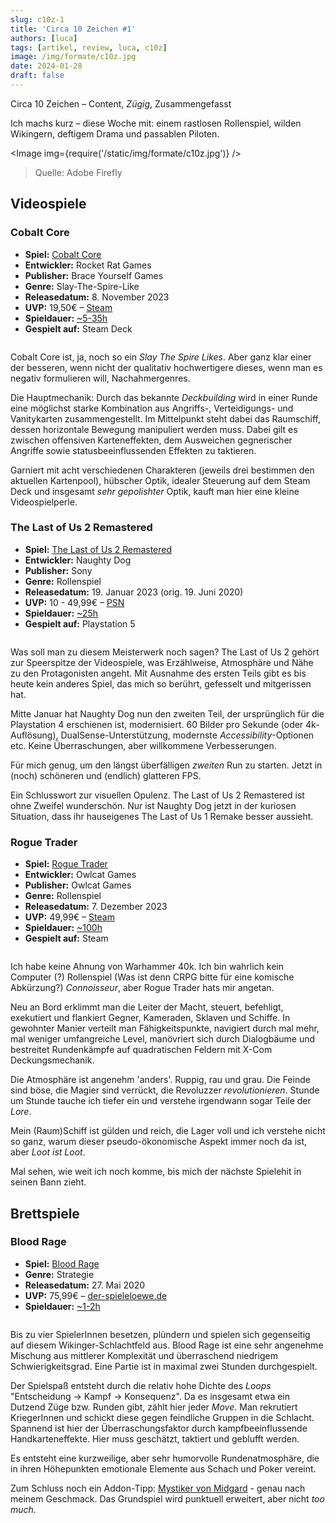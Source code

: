 ```yaml
---
slug: c10z-1
title: 'Circa 10 Zeichen #1'
authors: [luca]
tags: [artikel, review, luca, c10z]
image: /img/formate/c10z.jpg
date: 2024-01-28
draft: false
---
```



Circa 10 Zeichen – Content, _Zügig_, Zusammengefasst

Ich machs kurz – diese Woche mit: einem rastlosen Rollenspiel, wilden Wikingern, deftigem Drama und passablen Piloten.

<Image img={require('/static/img/formate/c10z.jpg')} />

> Quelle: Adobe Firefly

<!--truncate-->

## Videospiele

### Cobalt Core

- **Spiel:** [Cobalt Core](https://store.steampowered.com/app/2179850/Cobalt_Core/)
- **Entwickler:** Rocket Rat Games
- **Publisher:** Brace Yourself Games
- **Genre:** Slay-The-Spire-Like
- **Releasedatum:** 8. November 2023
- **UVP:** 19,50€ – [Steam](https://store.steampowered.com/app/2179850/Cobalt_Core/)
- **Spieldauer:** [~5-35h](https://howlongtobeat.com/game/121843)
- **Gespielt auf:** Steam Deck

<Image img="https://cdn.akamai.steamstatic.com/steam/apps/2179850/header.jpg" />

Cobalt Core ist, ja, noch so ein _Slay The Spire Likes_. Aber ganz klar einer der besseren, wenn nicht der qualitativ hochwertigere dieses, wenn man es negativ formulieren will, Nachahmergenres.

Die Hauptmechanik: Durch das bekannte _Deckbuilding_ wird in einer Runde eine möglichst starke Kombination aus Angriffs-, Verteidigungs- und Vanitykarten zusammengestellt. Im Mittelpunkt steht dabei das Raumschiff, dessen horizontale Bewegung manipuliert werden muss. Dabei gilt es zwischen offensiven Karteneffekten, dem Ausweichen gegnerischer Angriffe sowie statusbeeinflussenden Effekten zu taktieren.

Garniert mit acht verschiedenen Charakteren (jeweils drei bestimmen den aktuellen Kartenpool), hübscher Optik, idealer Steuerung auf dem Steam Deck und insgesamt *sehr* _gepolishter_ Optik, kauft man hier eine kleine Videospielperle.

### The Last of Us 2 Remastered

- **Spiel:** [The Last of Us 2 Remastered](https://www.playstation.com/de-de/games/the-last-of-us-part-ii-remastered/)
- **Entwickler:** Naughty Dog
- **Publisher:** Sony
- **Genre:** Rollenspiel
- **Releasedatum:** 19. Januar 2023 (orig. 19. Juni 2020)
- **UVP:** 10 - 49,99€ – [PSN](https://www.playstation.com/de-de/games/the-last-of-us-part-ii-remastered/)
- **Spieldauer:** [~25h](https://howlongtobeat.com/game/141122)
- **Gespielt auf:** Playstation 5

<Image img="https://gmedia.playstation.com/is/image/SIEPDC/The-last-of-us-part-ii-remastered-hero-banner-mobile-02-en-16mar23?$800px$" />

Was soll man zu diesem Meisterwerk noch sagen? The Last of Us 2 gehört zur Speerspitze der Videospiele, was Erzählweise, Atmosphäre und Nähe zu den Protagonisten angeht. Mit Ausnahme des ersten Teils gibt es bis heute kein anderes Spiel, das mich so berührt, gefesselt und mitgerissen hat.

Mitte Januar hat Naughty Dog nun den zweiten Teil, der ursprünglich für die Playstation 4 erschienen ist, modernisiert. 60 Bilder pro Sekunde (oder 4k-Auflösung), DualSense-Unterstützung, modernste _Accessibility_-Optionen etc. Keine Überraschungen, aber willkommene Verbesserungen.

Für mich genug, um den längst überfälligen _zweiten_ Run zu starten. Jetzt in (noch) schöneren und (endlich) glatteren FPS.

Ein Schlusswort zur visuellen Opulenz. The Last of Us 2 Remastered ist ohne Zweifel wunderschön. Nur ist Naughty Dog jetzt in der kuriosen Situation, dass ihr hauseigenes The Last of Us 1 Remake besser aussieht.

### Rogue Trader

- **Spiel:** [Rogue Trader](https://store.steampowered.com/app/2186680/Warhammer_40000_Rogue_Trader/)
- **Entwickler:** Owlcat Games
- **Publisher:** Owlcat Games
- **Genre:** Rollenspiel
- **Releasedatum:** 7. Dezember 2023
- **UVP:** 49,99€ – [Steam](https://store.steampowered.com/app/2186680/Warhammer_40000_Rogue_Trader/)
- **Spieldauer:** [~100h](https://howlongtobeat.com/game/108941)
- **Gespielt auf:** Steam

<Image img="https://cdn.akamai.steamstatic.com/steam/apps/2186680/header.jpg" />

Ich habe keine Ahnung von Warhammer 40k. Ich bin wahrlich kein Computer (?) Rollenspiel (Was ist denn CRPG bitte für eine komische Abkürzung?) _Connoisseur_, aber Rogue Trader hats mir angetan.

Neu an Bord erklimmt man die Leiter der Macht, steuert, befehligt, exekutiert und flankiert Gegner, Kameraden, Sklaven und Schiffe. In gewohnter Manier verteilt man Fähigkeitspunkte, navigiert durch mal mehr, mal weniger umfangreiche Level, manövriert sich durch Dialogbäume und bestreitet Rundenkämpfe auf quadratischen Feldern mit X-Com Deckungsmechanik.

Die Atmosphäre ist angenehm 'anders'. Ruppig, rau und grau. Die Feinde sind böse, die Magier sind verrückt, die Revoluzzer _revolutionieren_. Stunde um Stunde tauche ich tiefer ein und verstehe irgendwann sogar Teile der _Lore_.

Mein (Raum)Schiff ist gülden und reich, die Lager voll und ich verstehe nicht so ganz, warum dieser pseudo-ökonomische Aspekt immer noch da ist, aber _Loot ist Loot_.

Mal sehen, wie weit ich noch komme, bis mich der nächste Spielehit in seinen Bann zieht.

## Brettspiele

### Blood Rage

- **Spiel:** [Blood Rage](https://www.asmodee.de/produkte/blood-rage)
- **Genre:** Strategie
- **Releasedatum:** 27. Mai 2020
- **UVP:** 75,99€ – [der-spieleloewe.de](https://der-spieleloewe.de/produkt/blood-rage-spiel/)
- **Spieldauer:** [~1-2h](https://www.asmodee.de/produkte/blood-rage)

<Image img="https://m.media-amazon.com/images/I/81EitsQsI-L._AC_SL1500_.jpg" />

Bis zu vier SpielerInnen besetzen, plündern und spielen sich gegenseitig auf diesem Wikinger-Schlachtfeld aus. Blood Rage ist eine sehr angenehme Mischung aus mittlerer Komplexität und überraschend niedrigem Schwierigkeitsgrad. Eine Partie ist in maximal zwei Stunden durchgespielt.

Der Spielspaß entsteht durch die relativ hohe Dichte des _Loops_ "Entscheidung -> Kampf -> Konsequenz". Da es insgesamt etwa ein Dutzend Züge bzw. Runden gibt, zählt hier jeder _Move_. Man rekrutiert KriegerInnen und schickt diese gegen feindliche Gruppen in die Schlacht. Spannend ist hier der Überraschungsfaktor durch kampfbeeinflussende Handkarteneffekte. Hier muss geschätzt, taktiert und geblufft werden.

Es entsteht eine kurzweilige, aber sehr humorvolle Rundenatmosphäre, die in ihren Höhepunkten emotionale Elemente aus Schach und Poker vereint.

Zum Schluss noch ein Addon-Tipp: [Mystiker von Midgard](https://der-spieleloewe.de/produkt/blood-rage-die-mystiker-von-midgard/) - genau nach meinem Geschmack. Das Grundspiel wird punktuell erweitert, aber nicht _too much_.
